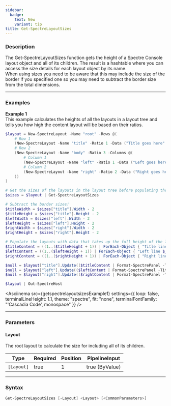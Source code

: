```yaml
---
sidebar:
  badge:
    text: New
    variant: tip
title: Get-SpectreLayoutSizes
---
```









### Description

The Get-SpectreLayoutSizes function gets the height of a Spectre Console layout object and all of its children. The result is a hashtable where you can access the size details for each layout object by its name.  
When using sizes you need to be aware that this may include the size of the border if you specified one so you may need to subtract the border size from the total dimensions.



---


### Examples


**Example 1**  
This example calculates the heights of all the layouts in a layout tree and tells you how high the content layout will be based on their ratios.



```powershell
$layout = New-SpectreLayout -Name "root" -Rows @(
    # Row 1
    (New-SpectreLayout -Name "title" -Ratio 1 -Data ("Title goes here" | Format-SpectrePanel -Expand)),
    # Row 2
    (New-SpectreLayout -Name "body" -Ratio 3 -Columns @(
        # Column 1
        (New-SpectreLayout -Name "left" -Ratio 1 -Data ("Left goes here" | Format-SpectrePanel -Expand)),
        # Column 2
        (New-SpectreLayout -Name "right" -Ratio 2 -Data ("Right goes here" | Format-SpectrePanel -Expand))
    ))
)

# Get the sizes of the layouts in the layout tree before populating them with data
$sizes = $layout | Get-SpectreLayoutSizes

# Subtract the border sizes!
$titleWidth = $sizes["title"].Width - 2
$titleHeight = $sizes["title"].Height - 2
$leftWidth = $sizes["left"].Width - 2
$leftHeight = $sizes["left"].Height - 2
$rightWidth = $sizes["right"].Width - 2
$rightHeight = $sizes["right"].Height - 2

# Populate the layouts with data that takes up the full height of the layout
$titleContent = ((1..($titleHeight + 1)) | ForEach-Object { "Title line $_" }) -join "`n"
$leftContent = ((1..($leftHeight + 1)) | ForEach-Object { "Left line $_" }) -join "`n"
$rightContent = ((1..($rightHeight + 1)) | ForEach-Object { "Right line $_" }) -join "`n"

$null = $layout["title"].Update(($titleContent | Format-SpectrePanel -Title "I am $titleWidth x $titleHeight" -Expand))
$null = $layout["left"].Update(($leftContent | Format-SpectrePanel -Title "I am $leftWidth x $leftHeight" -Expand))
$null = $layout["right"].Update(($rightContent | Format-SpectrePanel -Title "I am $rightWidth x $rightHeight" -Expand))

$layout | Out-SpectreHost
```
<Asciinema
    src={getspectrelayoutsizesExample1}
    settings={{
        loop: false,
        terminalLineHeight: 1.1,
        theme: "spectre",
        fit: "none",
        terminalFontFamily: "'Cascadia Code', monospace"
    }}
/>


---


### Parameters
#### **Layout**

The root layout to calculate the size for including all of its children.






|Type      |Required|Position|PipelineInput |
|----------|--------|--------|--------------|
|`[Layout]`|true    |1       |true (ByValue)|





---


### Syntax
```powershell
Get-SpectreLayoutSizes [-Layout] <Layout> [<CommonParameters>]
```
